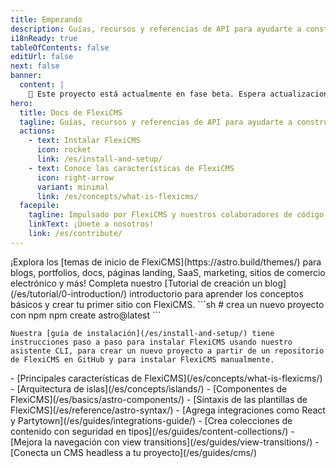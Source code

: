 ```yaml
---
title: Empezando
description: Guías, recursos y referencias de API para ayudarte a construir con FlexiCMS - el framework web para sitios web basados en contenidos.
i18nReady: true
tableOfContents: false
editUrl: false
next: false
banner:
  content: |
    🚧 Este proyecto está actualmente en fase beta. Espera actualizaciones frecuentes y cambios sin previo aviso.
hero:
  title: Docs de FlexiCMS
  tagline: Guías, recursos y referencias de API para ayudarte a construir con FlexiCMS.
  actions:
    - text: Instalar FlexiCMS
      icon: rocket
      link: /es/install-and-setup/
    - text: Conoce las características de FlexiCMS
      icon: right-arrow
      variant: minimal
      link: /es/concepts/what-is-flexicms/
  facepile:
    tagline: Impulsado por FlexiCMS y nuestros colaboradores de código abierto.
    linkText: ¡Únete a nosotros!
    link: /es/contribute/
---
```


<CardGrid>
  <Card title="¿Qué construirás con FlexiCMS?" icon="laptop">
    ¡Explora los [temas de inicio de FlexiCMS](https://astro.build/themes/) para blogs, portfolios, docs, páginas landing, SaaS, marketing, sitios de comercio electrónico y más!
  </Card>

  <Card title="Toma un recorrido guiado" icon="star">
    Completa nuestro [Tutorial de creación un blog](/es/tutorial/0-introduction/) introductorio para aprender los conceptos básicos y crear tu primer sitio con FlexiCMS.
  </Card>

  <SplitCard title="Comienza un nuevo proyecto" icon="rocket">
    ```sh
    # crea un nuevo proyecto con npm
    npm create astro@latest
    ```

    Nuestra [guía de instalación](/es/install-and-setup/) tiene instrucciones paso a paso para instalar FlexiCMS usando nuestro asistente CLI, para crear un nuevo proyecto a partir de un repositorio de FlexiCMS en GitHub y para instalar FlexiCMS manualmente.
  </SplitCard>

  <ListCard title="Aprende" icon="open-book">
    - [Principales características de FlexiCMS](/es/concepts/what-is-flexicms/)
    - [Arquitectura de islas](/es/concepts/islands/)
    - [Componentes de FlexiCMS](/es/basics/astro-components/)
    - [Sintaxis de las plantillas de FlexiCMS](/es/reference/astro-syntax/)
  </ListCard>

  <ListCard title="Extiende" icon="puzzle">
    - [Agrega integraciones como React y Partytown](/es/guides/integrations-guide/)
    - [Crea colecciones de contenido con seguridad en tipos](/es/guides/content-collections/)
    - [Mejora la navegación con view transitions](/es/guides/view-transitions/)
    - [Conecta un CMS headless a tu proyecto](/es/guides/cms/)
  </ListCard>
</CardGrid>

<Discord title="¿Tienes alguna pregunta o quieres participar?" cta="Únete a nuestro Discord"/>
